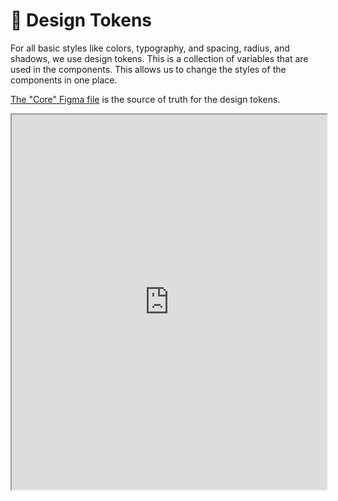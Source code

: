 
<Meta title="About/Design Tokens" />

# 🎨 Design Tokens

For all basic styles like colors, typography, and spacing, radius, and shadows, we use design tokens. This is a collection of variables that are used in the components. This allows us to change the styles of the components in one place.

[The "Core" Figma file](https://www.figma.com/design/Jir22AjzvPokdbMbe8yt5k/%F0%9F%92%8E-Core?node-id=0-1&t=BvUKbga6mKnt6vo8-1) is the source of truth for the design tokens.

<iframe
	style={{
		border: '1px solid rgba(0, 0, 0, 0.1)'
	}}
	width="100%"
	height="600"
	src="https://www.figma.com/embed?embed_host=share&url=https%3A%2F%2Fwww.figma.com%2Fdesign%2FJir22AjzvPokdbMbe8yt5k%2F%25F0%259F%2592%258E-Core%3Fnode-id%3D0-1%26t%3DBvUKbga6mKnt6vo8-1"
	allowFullScreen
/>

---

## Generate design tokens

The first step here is to grab design tokens from Figma. To do this, you need to use the [TokensBrücke](https://www.figma.com/community/plugin/1254538877056388290/tokensbrucke) plugin. This plugin will generate a JSON file with all the design tokens.

<a href="https://www.figma.com/community/plugin/1254538877056388290/tokensbrucke" target="_blank">
	<img
		src="https://img.shields.io/badge/Download%20TokensBr%C3%BCcke%20plugin-FF7262?style=for-the-badge&logo=figma&logoColor=white"
		alt="Install TokensBrücke plugin"
	/>
</a>

The second step is to convert the JSON file to a CSS file.

You can generate a CSS file within this repository. Just replace the root file `design-tokens.json` with the new one and run:

```bash
$ pnpm design-tokens:build
```

The command will generate a new `design-tokens.css` file in the `packages/ui/src/styles/core` folder.

In order to convert the JSON file to a CSS file, we use the [Terrazzo](https://terrazzo.app/docs).

<a href="https://terrazzo.app/docs" target="_blank">
	<img
		src="https://img.shields.io/badge/Get%20Terrazzo-4D40E9?style=for-the-badge&logo=&logoColor=white"
		alt="Get Terrazzo"
	/>
</a>
